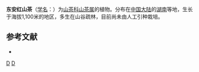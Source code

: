 {{Speciesbox 
| taxon = Camellia tunganica
| authority =  Chang
}}

'''东安红山茶'''（[[学名|学名]]：{{lang|la|''Camellia tunganica''}}）为[[山茶科|山茶科]][[山茶属|山茶属]]的植物。分布在[[中国大陆|中国大陆]]的[[湖南|湖南]]等地，生长于海拔1,100米的地区，多生在山谷疏林，目前尚未由人工引种栽培。

== 参考文献 ==
<div class="references-small">
* {{cite web| url =http://www.bioinfo.cn/db05/KmzwSpecies.php?action=view&id=28932| title =东安红山茶| work =《中国高等植物数据库全库》| publisher =中国科学院微生物研究所| author =昆明植物研究所| accessdate =2009-02-26| deadurl =yes| archiveurl =https://web.archive.org/web/20160305020914/http://www.bioinfo.cn/db05/KmzwSpecies.php?action=view&id=28932| archivedate =2016-03-05}}
</div>
{{Taxonbar|from=Q10870007}}

[[Category:山茶属|D]]
[[Category:湖南植物|D]]